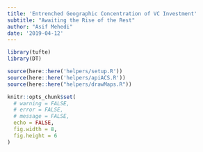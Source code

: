 ---
title: 'Entrenched Geographic Concentration of VC Investment'
subtitle: "Awaiting the Rise of the Rest"
author: "Asif Mehedi"
date: '2019-04-12'
---

```{r setup, include=FALSE}
library(tufte)
library(DT)

source(here::here('helpers/setup.R'))
source(here::here('helpers/apiACS.R'))
source(here::here("helpers/drawMaps.R"))

knitr::opts_chunk$set(
  # warning = FALSE,
  # error = FALSE,
  # message = FALSE,
  echo = FALSE,
  fig.width = 8,
  fig.height = 6
)
```


